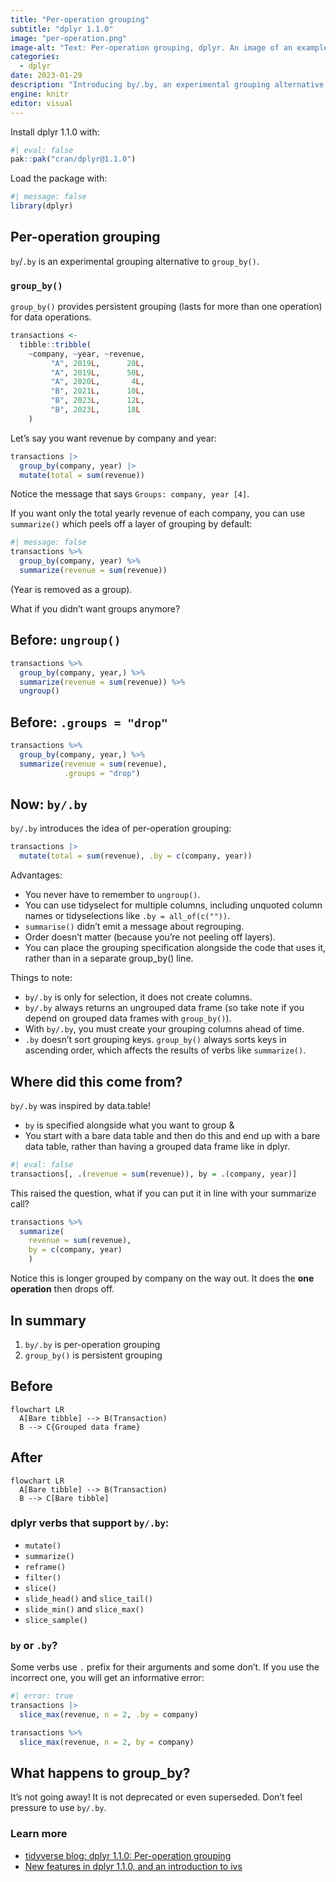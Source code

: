 ```yaml
---
title: "Per-operation grouping"
subtitle: "dplyr 1.1.0"
image: "per-operation.png"
image-alt: "Text: Per-operation grouping, dplyr. An image of an example call using by."
categories:
  - dplyr
date: 2023-01-29
description: "Introducing by/.by, an experimental grouping alternative to group_by()."
engine: knitr
editor: visual
---
```


Install dplyr 1.1.0 with:

```r
#| eval: false
pak::pak("cran/dplyr@1.1.0")
```

Load the package with:

```r
#| message: false
library(dplyr)
```

## Per-operation grouping

`by`/`.by` is an experimental grouping alternative to `group_by()`.

### `group_by()`

`group_by()` provides persistent grouping (lasts for more than one operation) for data operations.

```r
transactions <-
  tibble::tribble(
    ~company, ~year, ~revenue,
         "A", 2019L,      20L,
         "A", 2019L,      50L,
         "A", 2020L,       4L,
         "B", 2021L,      10L,
         "B", 2023L,      12L,
         "B", 2023L,      18L
    )
```

Let's say you want revenue by company and year:

```r
transactions |>
  group_by(company, year) |>
  mutate(total = sum(revenue))
```

Notice the message that says `Groups: company, year [4]`.

If you want only the total yearly revenue of each company, you can use `summarize()` which peels off a layer of grouping by default:

```r
#| message: false
transactions %>% 
  group_by(company, year) %>% 
  summarize(revenue = sum(revenue))
```

(Year is removed as a group).

What if you didn't want groups anymore?

::: panel
## Before: `ungroup()`

```r
transactions %>% 
  group_by(company, year,) %>% 
  summarize(revenue = sum(revenue)) %>% 
  ungroup()
```

## Before: `.groups = "drop"`

```r
transactions %>% 
  group_by(company, year,) %>% 
  summarize(revenue = sum(revenue),
            .groups = "drop")
```

## Now: `by/.by`

`by/.by` introduces the idea of per-operation grouping:

```r
transactions |>
  mutate(total = sum(revenue), .by = c(company, year))
```
:::

Advantages:

-   You never have to remember to `ungroup()`.
-   You can use tidyselect for multiple columns, including unquoted column names or tidyselections like `.by = all_of(c(""))`.
-   `summarise()` didn't emit a message about regrouping.
-   Order doesn't matter (because you're not peeling off layers).
-   You can place the grouping specification alongside the code that uses it, rather than in a separate group_by() line.

Things to note:

-   `by/.by` is only for selection, it does not create columns.
-   `by/.by` always returns an ungrouped data frame (so take note if you depend on grouped data frames with `group_by()`).
-   With `by/.by`, you must create your grouping columns ahead of time.
-   `.by` doesn't sort grouping keys. `group_by()` always sorts keys in ascending order, which affects the results of verbs like `summarize()`.

## Where did this come from?

`by/.by` was inspired by data.table!

-   `by` is specified alongside what you want to group &
-   You start with a bare data table and then do this and end up with a bare data table, rather than having a grouped data frame like in dplyr.

```r
#| eval: false
transactions[, .(revenue = sum(revenue)), by = .(company, year)]
```

This raised the question, what if you can put it in line with your summarize call?

```r
transactions %>% 
  summarize(
    revenue = sum(revenue), 
    by = c(company, year)
    )
```

Notice this is longer grouped by company on the way out. It does the **one operation** then drops off.

## In summary

1.  `by/.by` is per-operation grouping
2.  `group_by()` is persistent grouping

::: panel-tabset
## Before

```mermaid
flowchart LR
  A[Bare tibble] --> B(Transaction)
  B --> C{Grouped data frame}
```

## After

```mermaid
flowchart LR
  A[Bare tibble] --> B(Transaction)
  B --> C[Bare tibble]
```
:::

### dplyr verbs that support `by/.by`:

-   `mutate()`
-   `summarize()`
-   `reframe()`
-   `filter()`
-   `slice()`
-   `slide_head()` and `slice_tail()`
-   `slide_min()` and `slice_max()`
-   `slice_sample()`

### `by` or `.by`?

Some verbs use `.` prefix for their arguments and some don't. If you use the incorrect one, you will get an informative error:

```r
#| error: true
transactions |>
  slice_max(revenue, n = 2, .by = company)
```

```r
transactions %>% 
  slice_max(revenue, n = 2, by = company)
```

## What happens to group_by?

It's not going away! It is not deprecated or even superseded. Don't feel pressure to use `by/.by`.

### Learn more

-   [tidyverse blog: dplyr 1.1.0: Per-operation grouping](https://www.tidyverse.org/blog/2023/02/dplyr-1-1-0-per-operation-grouping/)
-   [New features in dplyr 1.1.0, and an introduction to ivs](https://www.youtube.com/watch?v=9LAML4Nr1II&t=111s)
